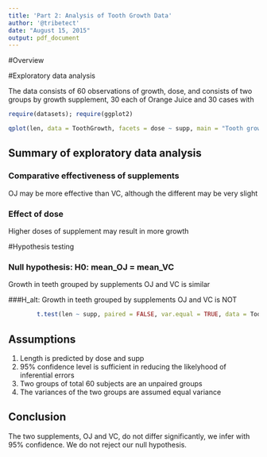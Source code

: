 ```yaml
---
title: 'Part 2: Analysis of Tooth Growth Data'
author: '@tribetect'
date: "August 15, 2015"
output: pdf_document
---
```


#Overview

#Exploratory data analysis

The data consists of 60 observations of growth, dose, and consists of two groups by growth supplement, 30 each of Orange Juice and 30 cases with 

```r
require(datasets); require(ggplot2)

qplot(len, data = ToothGrowth, facets = dose ~ supp, main = "Tooth growth", xlab = "Tooth length", ylab = "Observations")


```

## Summary of exploratory data analysis

### Comparative effectiveness of supplements
OJ may be more effective than VC, although the different may be very slight

### Effect of dose
Higher doses of supplement may result in more growth

#Hypothesis testing

### Null hypothesis: H0: mean_OJ = mean_VC 
Growth in teeth grouped by supplements OJ and VC is similar

###H_alt: Growth in teeth grouped by supplements OJ and VC is NOT 

```r
        t.test(len ~ supp, paired = FALSE, var.equal = TRUE, data = ToothGrowth)
```

## Assumptions
1. Length is predicted by dose and supp 
2. 95% confidence level is sufficient in reducing the likelyhood of inferential errors
3. Two groups of total 60 subjects are an unpaired groups
4. The variances of the two groups are assumed equal variance

## Conclusion
The two supplements, OJ and VC, do not differ significantly, we infer with 95% confidence. We do not reject our null hypothesis.